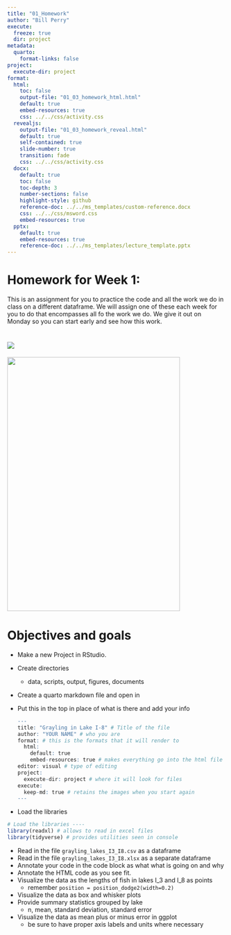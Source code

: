 ```yaml
---
title: "01_Homework"
author: "Bill Perry"
execute:
  freeze: true
  dir: project
metadata:
  quarto: 
    format-links: false
project:
  execute-dir: project
format:
  html:
    toc: false
    output-file: "01_03_homework_html.html"
    default: true
    embed-resources: true
    css: ../../css/activity.css
  revealjs:
    output-file: "01_03_homework_reveal.html"
    default: true
    self-contained: true
    slide-number: true
    transition: fade
    css: ../../css/activity.css
  docx:
    default: true
    toc: false
    toc-depth: 3
    number-sections: false
    highlight-style: github
    reference-doc: ../../ms_templates/custom-reference.docx
    css: ../../css/msword.css
    embed-resources: true
  pptx:
    default: true
    embed-resources: true
    reference-doc: ../../ms_templates/lecture_template.pptx 
---
```


# Homework for Week 1:

This is an assignment for you to practice the code and all the work we do in class on a different dataframe. We will assign one of these each week for you to do that encompasses all fo the work we do. We give it out on Monday so you can start early and see how this work.

# ![](images/grayling.jpeg)

![](images/I_8.png){width="398" height="586"}

# Objectives and goals

-   Make a new Project in RStudio.

-   Create directories

    -   data, scripts, output, figures, documents

-   Create a quarto markdown file and open in

-   Put this in the top in place of what is there and add your info

    ``` r
    ---
    title: "Grayling in Lake I-8" # Title of the file
    author: "YOUR NAME" # who you are
    format: # this is the formats that it will render to
      html:
        default: true
        embed-resources: true # makes everything go into the html file
    editor: visual # type of editing
    project:
      execute-dir: project # where it will look for files
    execute:
      keep-md: true # retains the images when you start again
    --- 
    ```

<!-- -->

-   Load the libraries

``` r
# Load the libraries ----
library(readxl) # allows to read in excel files
library(tidyverse) # provides utilities seen in console
```

-   Read in the file `grayling_lakes_I3_I8.csv` as a dataframe
-   Read in the file `grayling_lakes_I3_I8.xlsx` as a separate dataframe
-   Annotate your code in the code block as what what is going on and why
-   Annotate the HTML code as you see fit.
-   Visualize the data as the lengths of fish in lakes I_3 and I_8 as points
    -   remember `position = position_dodge2(width=0.2)`
-   Visualize the data as box and whisker plots
-   Provide summary statistics grouped by lake
    -   n, mean, standard deviation, standard error
-   Visualize the data as mean plus or minus error in ggplot
    -   be sure to have proper axis labels and units where necessary

